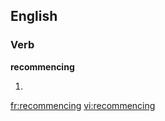
==English==

===Verb===
'''recommencing'''

# {{present participle of|[[recommence]]}}

[[fr:recommencing]]
[[vi:recommencing]]